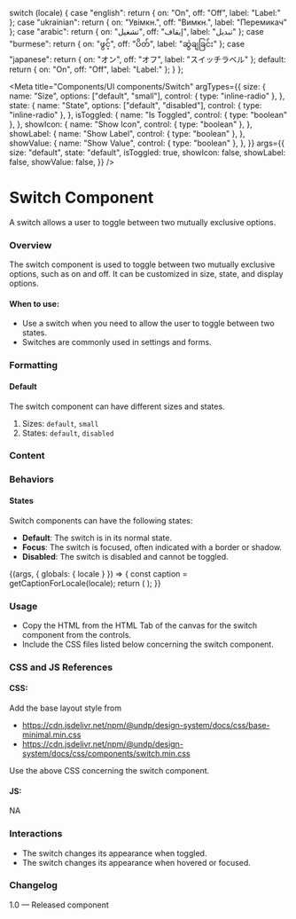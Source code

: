 
  switch (locale) {
    case "english":
      return { on: "On", off: "Off", label: "Label:" };
    case "ukrainian":
      return { on: "Увімкн.", off: "Вимкн.", label: "Перемикач" };
    case "arabic":
      return { on: "تشغيل", off: "إيقاف", label: "تبديل" };
    case "burmese":
      return { on: "ဖွင့်", off: "ပိတ်", label: "ဆွဲချခြင်း" };
    case "japanese":
      return { on: "オン", off: "オフ", label: "スイッチラベル" };
    default:
      return { on: "On", off: "Off", label: "Label:" };
  }
};

<Meta
  title="Components/UI components/Switch"
  argTypes={{
    size: {
      name: "Size",
      options: ["default", "small"],
      control: { type: "inline-radio" },
    },
    state: {
      name: "State",
      options: ["default", "disabled"],
      control: { type: "inline-radio" },
    },
    isToggled: {
      name: "Is Toggled",
      control: { type: "boolean" },
    },
    showIcon: {
      name: "Show Icon",
      control: { type: "boolean" },
    },
    showLabel: {
      name: "Show Label",
      control: { type: "boolean" },
    },
    showValue: {
      name: "Show Value",
      control: { type: "boolean" },
    },
  }}
  args={{
    size: "default",
    state: "default",
    isToggled: true,
    showIcon: false,
    showLabel: false,
    showValue: false,
  }}
/>

# Switch Component

A switch allows a user to toggle between two mutually exclusive options.

### Overview

The switch component is used to toggle between two mutually exclusive options, such as on and off. It can be customized in size, state, and display options.

#### When to use:

- Use a switch when you need to allow the user to toggle between two states.
- Switches are commonly used in settings and forms.

### Formatting

#### Default

The switch component can have different sizes and states.

1. Sizes: `default`, `small`
2. States: `default`, `disabled`

### Content

### Behaviors

#### States

Switch components can have the following states:

- **Default**: The switch is in its normal state.
- **Focus**: The switch is focused, often indicated with a border or shadow.
- **Disabled**: The switch is disabled and cannot be toggled.

<Canvas>
  <Story name="Switch">
    {(args, { globals: { locale } }) => {
      const caption = getCaptionForLocale(locale);
      return (
        <Switch
          {...args}
          label={caption.label}
          valueOn={caption.on}
          valueOff={caption.off}
        />
      );
    }}
  </Story>
</Canvas>

### Usage

- Copy the HTML from the HTML Tab of the canvas for the switch component from the controls.
- Include the CSS files listed below concerning the switch component.

### CSS and JS References

#### CSS:

Add the base layout style from

- https://cdn.jsdelivr.net/npm/@undp/design-system/docs/css/base-minimal.min.css
- https://cdn.jsdelivr.net/npm/@undp/design-system/docs/css/components/switch.min.css

Use the above CSS concerning the switch component.

#### JS:

NA

### Interactions

- The switch changes its appearance when toggled.
- The switch changes its appearance when hovered or focused.

### Changelog

1.0 — Released component